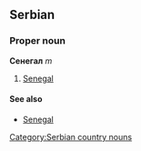 ==Serbian==
===Proper noun===
'''Сенегал''' ''m''
#[[Senegal]]
====See also====
*[[Senegal]]
[[Category:Serbian country nouns]]